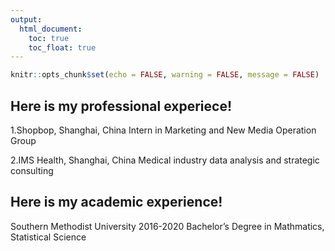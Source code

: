 ```yaml
---
output:
  html_document:
    toc: true
    toc_float: true
---
```


```r
knitr::opts_chunk$set(echo = FALSE, warning = FALSE, message = FALSE)
```

## Here is my professional experiece!
1.Shopbop, Shanghai, China
  Intern in Marketing and New Media Operation Group 
  
2.IMS Health, Shanghai, China
  Medical industry data analysis and strategic consulting

## Here is my academic experience!

Southern Methodist University 2016-2020
Bachelor's Degree in Mathmatics, Statistical Science